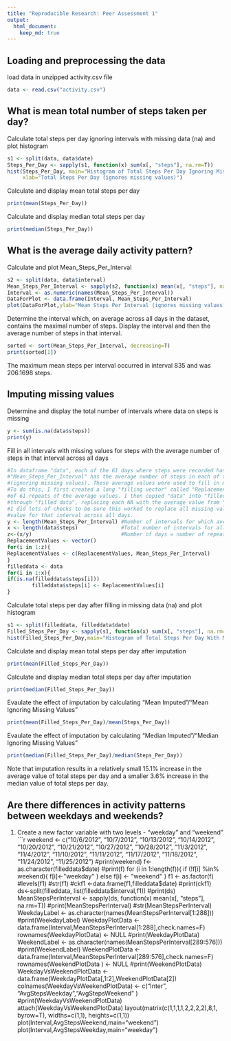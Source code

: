 ```yaml
---
title: "Reproducible Research: Peer Assessment 1"
output: 
  html_document:
    keep_md: true
---
```



## Loading and preprocessing the data

load data in unzipped activity.csv file
```r
data <- read.csv("activity.csv")
```

## What is mean total number of steps taken per day?

Calculate total steps per day ignoring intervals with missing data (na) and plot histogram
```r
s1 <- split(data, data$date)
Steps_Per_Day <- sapply(s1, function(x) sum(x[, "steps"], na.rm=T))
hist(Steps_Per_Day, main="Histogram of Total Steps Per Day Ignoring Missing Values",
     xlab="Total Steps Per Day (ignores missing values)")
```

Calculate and display mean total steps per day
```r
print(mean(Steps_Per_Day))
```

Calculate and display median total steps per day
```r
print(median(Steps_Per_Day))
```

## What is the average daily activity pattern?
Calculate and plot Mean_Steps_Per_Interval
```r
s2 <- split(data, data$interval)
Mean_Steps_Per_Interval <- sapply(s2, function(x) mean(x[, "steps"], na.rm=T))
Interval <- as.numeric(names(Mean_Steps_Per_Interval))
DataForPlot <- data.frame(Interval, Mean_Steps_Per_Interval)
plot(DataForPlot,ylab="Mean Steps Per Interval (ignores missing values)", main="Average Daily Activity Pattern")
```

Determine the interval which, on average across all days in the dataset, contains the maximal number of steps. Display the interval and then the average number of steps in that interval.
```r
sorted <- sort(Mean_Steps_Per_Interval, decreasing=T)
print(sorted[1])
```
The maximum mean steps per interval occurred in interval 835 and was 206.1698 steps.

## Imputing missing values

Determine and display the total number of intervals where data on steps is missing
```r
y <- sum(is.na(data$steps))
print(y)
```

Fill in all intervals with missing values for steps with the average number of steps in that interval across all days
```r
#In dataframe "data", each of the 61 days where steps were recorded has exactly 288 intervals. 
#"Mean_Steps_Per_Interval" has the average number of steps in each of the 288 intervals 
#(ignoring missing values). These average values were used to fill in missing values. 
#To do this, I first created a long "filling vector" called "ReplacementValues" which consisted 
#of 61 repeats of the average values. I then copied "data" into "filled data" and looped 
#through "filled data", replacing each NA with the average value from "Replacement Values". 
#I did lots of checks to be sure this worked to replace all missing values with the average 
#value for that interval across all days.
y <- length(Mean_Steps_Per_Interval) #Number of intervals for which average was determined
x <- length(data$steps)              #Total number of intervals for all days
z<-(x/y)                             #Number of days = number of repeats to create in filling vector
ReplacementValues <- vector()
for(i in 1:z){
ReplacementValues <- c(ReplacementValues, Mean_Steps_Per_Interval)       
}
filleddata <- data
for(i in 1:x){
if(is.na(filleddata$steps[i]))
        filleddata$steps[i] <- ReplacementValues[i]
}
```

Calculate total steps per day after filling in missing data (na) and plot histogram
```r
s1 <- split(filleddata, filleddata$date)
Filled_Steps_Per_Day <- sapply(s1, function(x) sum(x[, "steps"], na.rm=T))
hist(Filled_Steps_Per_Day,main="Histogram of Total Steps Per Day With Missing Values Imputed",xlab="Total Steps Per Day (missing values replaced with mean across all days)")
```

Calculate and display mean total steps per day after imputation
```r
print(mean(Filled_Steps_Per_Day))
```

Calculate and display median total steps per day after imputation
```r
print(median(Filled_Steps_Per_Day))
```

Evaulate the effect of imputation by calculating "Mean Imputed"/"Mean Ignoring Missing Values"
```r
print(mean(Filled_Steps_Per_Day)/mean(Steps_Per_Day))
```

Evaulate the effect of imputation by calculating "Median Imputed"/"Median Ignoring Missing Values"
```r
print(median(Filled_Steps_Per_Day)/median(Steps_Per_Day))
```

Note that imputation results in a relatively small 15.1% increase in the average value of total steps per day and a smaller 3.6% increase in the median value of total steps per day. 

## Are there differences in activity patterns between weekdays and weekends?

1. Create a new factor variable with two levels - "weekday" and "weekend"
```r
weekend <- c("10/6/2012", "10/7/2012", "10/13/2012", "10/14/2012", "10/20/2012", "10/21/2012", "10/27/2012", "10/28/2012", "11/3/2012", "11/4/2012", "11/10/2012", "11/11/2012", "11/17/2012", "11/18/2012", "11/24/2012", "11/25/2012")
#print(weekend)
f<-as.character(filleddata$date)
#print(f)
for (i in 1:length(f)){
        if (!f[i] %in% weekend){
                f[i]<-"weekday"
        }
        else f[i] <- "weekend"
}
f1 <- as.factor(f)
#levels(f1)
#str(f1)
#ckf1 <-data.frame(f1,filleddata$date)
#print(ckf1)
ds<-split(filleddata, list(filleddata$interval,f1))
#print(ds)
MeanStepsPerInterval <- sapply(ds, function(x) mean(x[, "steps"], na.rm=T))
#print(MeanStepsPerInterval)
#str(MeanStepsPerInterval)
WeekdayLabel <- as.character(names(MeanStepsPerInterval[1:288]))
#print(WeekdayLabel)
WeekdayPlotData <- data.frame(Interval,MeanStepsPerInterval[1:288],check.names=F)
rownames(WeekdayPlotData) <- NULL
#print(WeekdayPlotData)
WeekendLabel <- as.character(names(MeanStepsPerInterval[289:576]))
#print(WeekendLabel)
WeekendPlotData <- data.frame(Interval,MeanStepsPerInterval[289:576],check.names=F)
rownames(WeekendPlotData ) <- NULL
#print(WeekendPlotData)
WeekdayVsWeekendPlotData <- data.frame(WeekdayPlotData[,1:2],WeekendPlotData[2])
colnames(WeekdayVsWeekendPlotData) <- c("Inter", "AvgStepsWeekday","AvgStepsWeekend" )
#print(WeekdayVsWeekendPlotData)
attach(WeekdayVsWeekendPlotData)
layout(matrix(c(1,1,1,1,2,2,2,2),8,1, byrow=T), widths=c(1,1), heights=c(1,1))
plot(Interval,AvgStepsWeekend,main="weekend")
plot(Interval,AvgStepsWeekday,main="weekday")